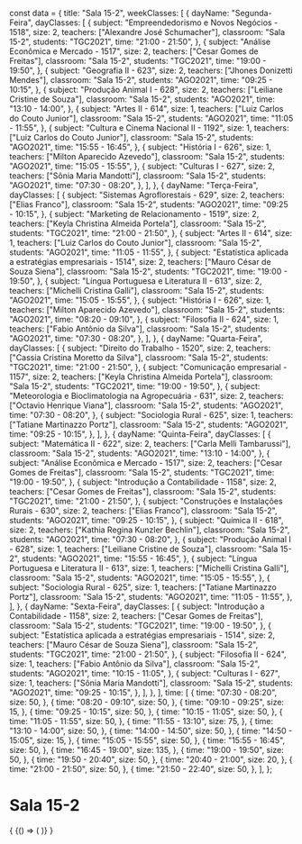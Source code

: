 const data = {
  title: "Sala 15-2",
  weekClasses: [
    {
      dayName: "Segunda-Feira",
      dayClasses: [
        {
          subject: "Empreendedorismo e Novos Negócios - 1518",
          size: 2,
          teachers: ["Alexandre José Schumacher"],
          classroom: "Sala 15-2",
          students: "TGC2021",
          time: "21:00 - 21:50",
        },
        {
          subject: "Análise Econômica e Mercado - 1517",
          size: 2,
          teachers: ["Cesar Gomes de Freitas"],
          classroom: "Sala 15-2",
          students: "TGC2021",
          time: "19:00 - 19:50",
        },
        {
          subject: "Geografia II - 623",
          size: 2,
          teachers: ["Jhones Donizetti Mendes"],
          classroom: "Sala 15-2",
          students: "AGO2021",
          time: "09:25 - 10:15",
        },
        {
          subject: "Produção Animal I - 628",
          size: 2,
          teachers: ["Leiliane Cristine de Souza"],
          classroom: "Sala 15-2",
          students: "AGO2021",
          time: "13:10 - 14:00",
        },
        {
          subject: "Artes II - 614",
          size: 1,
          teachers: ["Luiz Carlos do Couto Junior"],
          classroom: "Sala 15-2",
          students: "AGO2021",
          time: "11:05 - 11:55",
        },
        {
          subject: "Cultura e Cinema Nacional II - 1192",
          size: 1,
          teachers: ["Luiz Carlos do Couto Junior"],
          classroom: "Sala 15-2",
          students: "AGO2021",
          time: "15:55 - 16:45",
        },
        {
          subject: "História I - 626",
          size: 1,
          teachers: ["Milton Aparecido Azevedo"],
          classroom: "Sala 15-2",
          students: "AGO2021",
          time: "15:05 - 15:55",
        },
        {
          subject: "Culturas I - 627",
          size: 2,
          teachers: ["Sônia Maria Mandotti"],
          classroom: "Sala 15-2",
          students: "AGO2021",
          time: "07:30 - 08:20",
        },
      ],
    },
    {
      dayName: "Terça-Feira",
      dayClasses: [
        {
          subject: "Sistemas Agroflorestais - 629",
          size: 2,
          teachers: ["Elias Franco"],
          classroom: "Sala 15-2",
          students: "AGO2021",
          time: "09:25 - 10:15",
        },
        {
          subject: "Marketing de Relacionamento - 1519",
          size: 2,
          teachers: ["Keyla Christina Almeida Portela"],
          classroom: "Sala 15-2",
          students: "TGC2021",
          time: "21:00 - 21:50",
        },
        {
          subject: "Artes II - 614",
          size: 1,
          teachers: ["Luiz Carlos do Couto Junior"],
          classroom: "Sala 15-2",
          students: "AGO2021",
          time: "11:05 - 11:55",
        },
        {
          subject: "Estatística aplicada a estratégias empresariais - 1514",
          size: 2,
          teachers: ["Mauro César de Souza Siena"],
          classroom: "Sala 15-2",
          students: "TGC2021",
          time: "19:00 - 19:50",
        },
        {
          subject: "Língua Portuguesa e Literatura II - 613",
          size: 2,
          teachers: ["Michelli Cristina Galli"],
          classroom: "Sala 15-2",
          students: "AGO2021",
          time: "15:05 - 15:55",
        },
        {
          subject: "História I - 626",
          size: 1,
          teachers: ["Milton Aparecido Azevedo"],
          classroom: "Sala 15-2",
          students: "AGO2021",
          time: "08:20 - 09:10",
        },
        {
          subject: "Filosofia II - 624",
          size: 1,
          teachers: ["Fabio Antônio da Silva"],
          classroom: "Sala 15-2",
          students: "AGO2021",
          time: "07:30 - 08:20",
        },
      ],
    },
    {
      dayName: "Quarta-Feira",
      dayClasses: [
        {
          subject: "Direito do Trabalho - 1520",
          size: 2,
          teachers: ["Cassia Cristina Moretto da Silva"],
          classroom: "Sala 15-2",
          students: "TGC2021",
          time: "21:00 - 21:50",
        },
        {
          subject: "Comunicação empresarial - 1157",
          size: 2,
          teachers: ["Keyla Christina Almeida Portela"],
          classroom: "Sala 15-2",
          students: "TGC2021",
          time: "19:00 - 19:50",
        },
        {
          subject: "Meteorologia e Bioclimatologia na Agropecuária - 631",
          size: 2,
          teachers: ["Octavio Henrique Viana"],
          classroom: "Sala 15-2",
          students: "AGO2021",
          time: "07:30 - 08:20",
        },
        {
          subject: "Sociologia Rural - 625",
          size: 1,
          teachers: ["Tatiane Martinazzo Portz"],
          classroom: "Sala 15-2",
          students: "AGO2021",
          time: "09:25 - 10:15",
        },
      ],
    },
    {
      dayName: "Quinta-Feira",
      dayClasses: [
        {
          subject: "Matemática II - 622",
          size: 2,
          teachers: ["Carla Melli Tambarussi"],
          classroom: "Sala 15-2",
          students: "AGO2021",
          time: "13:10 - 14:00",
        },
        {
          subject: "Análise Econômica e Mercado - 1517",
          size: 2,
          teachers: ["Cesar Gomes de Freitas"],
          classroom: "Sala 15-2",
          students: "TGC2021",
          time: "19:00 - 19:50",
        },
        {
          subject: "Introdução a Contabilidade - 1158",
          size: 2,
          teachers: ["Cesar Gomes de Freitas"],
          classroom: "Sala 15-2",
          students: "TGC2021",
          time: "21:00 - 21:50",
        },
        {
          subject: "Construções e Instalações Rurais - 630",
          size: 2,
          teachers: ["Elias Franco"],
          classroom: "Sala 15-2",
          students: "AGO2021",
          time: "09:25 - 10:15",
        },
        {
          subject: "Química II - 618",
          size: 2,
          teachers: ["Kathia Regina Kunzler Bechlin"],
          classroom: "Sala 15-2",
          students: "AGO2021",
          time: "07:30 - 08:20",
        },
        {
          subject: "Produção Animal I - 628",
          size: 1,
          teachers: ["Leiliane Cristine de Souza"],
          classroom: "Sala 15-2",
          students: "AGO2021",
          time: "15:55 - 16:45",
        },
        {
          subject: "Língua Portuguesa e Literatura II - 613",
          size: 1,
          teachers: ["Michelli Cristina Galli"],
          classroom: "Sala 15-2",
          students: "AGO2021",
          time: "15:05 - 15:55",
        },
        {
          subject: "Sociologia Rural - 625",
          size: 1,
          teachers: ["Tatiane Martinazzo Portz"],
          classroom: "Sala 15-2",
          students: "AGO2021",
          time: "11:05 - 11:55",
        },
      ],
    },
    {
      dayName: "Sexta-Feira",
      dayClasses: [
        {
          subject: "Introdução a Contabilidade - 1158",
          size: 2,
          teachers: ["Cesar Gomes de Freitas"],
          classroom: "Sala 15-2",
          students: "TGC2021",
          time: "19:00 - 19:50",
        },
        {
          subject: "Estatística aplicada a estratégias empresariais - 1514",
          size: 2,
          teachers: ["Mauro César de Souza Siena"],
          classroom: "Sala 15-2",
          students: "TGC2021",
          time: "21:00 - 21:50",
        },
        {
          subject: "Filosofia II - 624",
          size: 1,
          teachers: ["Fabio Antônio da Silva"],
          classroom: "Sala 15-2",
          students: "AGO2021",
          time: "10:15 - 11:05",
        },
        {
          subject: "Culturas I - 627",
          size: 1,
          teachers: ["Sônia Maria Mandotti"],
          classroom: "Sala 15-2",
          students: "AGO2021",
          time: "09:25 - 10:15",
        },
      ],
    },
  ],
  time: [
    {
      time: "07:30 - 08:20",
      size: 50,
    },
    {
      time: "08:20 - 09:10",
      size: 50,
    },
    {
      time: "09:10 - 09:25",
      size: 15,
    },
    {
      time: "09:25 - 10:15",
      size: 50,
    },
    {
      time: "10:15 - 11:05",
      size: 50,
    },
    {
      time: "11:05 - 11:55",
      size: 50,
    },
    {
      time: "11:55 - 13:10",
      size: 75,
    },
    {
      time: "13:10 - 14:00",
      size: 50,
    },
    {
      time: "14:00 - 14:50",
      size: 50,
    },
    {
      time: "14:50 - 15:05",
      size: 15,
    },
    {
      time: "15:05 - 15:55",
      size: 50,
    },
    {
      time: "15:55 - 16:45",
      size: 50,
    },
    {
      time: "16:45 - 19:00",
      size: 135,
    },
    {
      time: "19:00 - 19:50",
      size: 50,
    },
    {
      time: "19:50 - 20:40",
      size: 50,
    },
    {
      time: "20:40 - 21:00",
      size: 20,
    },
    {
      time: "21:00 - 21:50",
      size: 50,
    },
    {
      time: "21:50 - 22:40",
      size: 50,
    },
  ],
};

# Sala 15-2

<div>
  {
    <BrowserOnly>
      {() => (
        <Grid
          title={data.title}
          weekClasses={data.weekClasses}
          time={data.time}
        />
      )}
    </BrowserOnly>
  }
</div>
